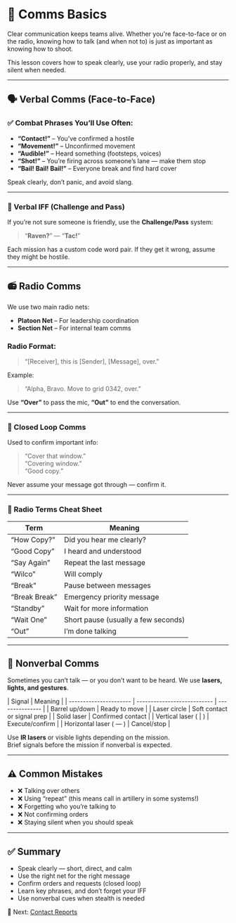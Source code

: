 # 📡 Comms Basics

Clear communication keeps teams alive. Whether you're face-to-face or on the radio, knowing how to talk (and when not to) is just as important as knowing how to shoot.

This lesson covers how to speak clearly, use your radio properly, and stay silent when needed.

---

## 🗣️ Verbal Comms (Face-to-Face)

### ✅ Combat Phrases You’ll Use Often:

- **“Contact!”** – You’ve confirmed a hostile
- **“Movement!”** – Unconfirmed movement
- **“Audible!”** – Heard something (footsteps, voices)
- **“Shot!”** – You’re firing across someone’s lane — make them stop
- **“Bail! Bail! Bail!”** – Everyone break and find hard cover

Speak clearly, don’t panic, and avoid slang.

---

### 🔐 Verbal IFF (Challenge and Pass)

If you’re not sure someone is friendly, use the **Challenge/Pass** system:

> “**Raven?**” — “**Tac!**”

Each mission has a custom code word pair. If they get it wrong, assume they might be hostile.

---

## 📻 Radio Comms

We use two main radio nets:

- **Platoon Net** – For leadership coordination
- **Section Net** – For internal team comms

### Radio Format:

> “[Receiver], this is [Sender], [Message], over.”

Example:

> “Alpha, Bravo. Move to grid 0342, over.”

Use **“Over”** to pass the mic, **“Out”** to end the conversation.

---

### 🔁 Closed Loop Comms

Used to confirm important info:

> “Cover that window.”  
> “Covering window.”  
> “Good copy.”

Never assume your message got through — confirm it.

---

### 📖 Radio Terms Cheat Sheet

| Term          | Meaning                             |
| ------------- | ----------------------------------- |
| “How Copy?”   | Did you hear me clearly?            |
| “Good Copy”   | I heard and understood              |
| “Say Again”   | Repeat the last message             |
| “Wilco”       | Will comply                         |
| “Break”       | Pause between messages              |
| “Break Break” | Emergency priority message          |
| “Standby”     | Wait for more information           |
| “Wait One”    | Short pause (usually a few seconds) |
| “Out”         | I’m done talking                    |

---

## 🤫 Nonverbal Comms

Sometimes you can’t talk — or you don’t want to be heard. We use **lasers, lights, and gestures**.

| Signal                 | Meaning                     |
| ---------------------- | --------------------------- | --------------- |
| Barrel up/down         | Ready to move               |
| Laser circle           | Soft contact or signal prep |
| Solid laser            | Confirmed contact           |
| Vertical laser (       | )                           | Execute/confirm |
| Horizontal laser ( — ) | Cancel/stop                 |

Use **IR lasers** or visible lights depending on the mission.  
Brief signals before the mission if nonverbal is expected.

---

## ⚠️ Common Mistakes

- ❌ Talking over others
- ❌ Using “repeat” (this means call in artillery in some systems!)
- ❌ Forgetting who you’re talking to
- ❌ Not confirming orders
- ❌ Staying silent when you should speak

---

## ✅ Summary

- Speak clearly — short, direct, and calm
- Use the right net for the right message
- Confirm orders and requests (closed loop)
- Learn key phrases, and don’t forget your IFF
- Use nonverbal cues when stealth is needed

📘 Next: [Contact Reports](./Contact%20Reports.md)
